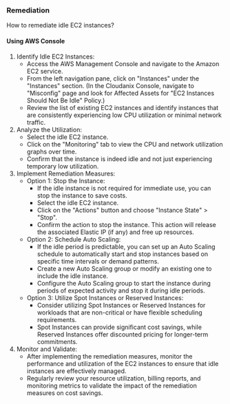 ### Remediation

How to remediate idle EC2 instances?

#### Using AWS Console

1. Identify Idle EC2 Instances:
   - Access the AWS Management Console and navigate to the Amazon EC2 service.
   - From the left navigation pane, click on "Instances" under the "Instances" section.
     (In the Cloudanix Console, navigate to "Misconfig" page and look for Affected Assets for "EC2 Instances Should Not Be Idle" Policy.)
   - Review the list of existing EC2 instances and identify instances that are consistently experiencing low CPU utilization or minimal network traffic.
2. Analyze the Utilization:
   - Select the idle EC2 instance.
   - Click on the "Monitoring" tab to view the CPU and network utilization graphs over time.
   - Confirm that the instance is indeed idle and not just experiencing temporary low utilization.
3. Implement Remediation Measures:
   - Option 1: Stop the Instance:
     - If the idle instance is not required for immediate use, you can stop the instance to save costs.
     - Select the idle EC2 instance.
     - Click on the "Actions" button and choose "Instance State" > "Stop".
     - Confirm the action to stop the instance. This action will release the associated Elastic IP (if any) and free up resources.
   - Option 2: Schedule Auto Scaling:
     - If the idle period is predictable, you can set up an Auto Scaling schedule to automatically start and stop instances based on specific time intervals or demand patterns.
     - Create a new Auto Scaling group or modify an existing one to include the idle instance.
     - Configure the Auto Scaling group to start the instance during periods of expected activity and stop it during idle periods.
   - Option 3: Utilize Spot Instances or Reserved Instances:
     - Consider utilizing Spot Instances or Reserved Instances for workloads that are non-critical or have flexible scheduling requirements.
     - Spot Instances can provide significant cost savings, while Reserved Instances offer discounted pricing for longer-term commitments.
4. Monitor and Validate:
   - After implementing the remediation measures, monitor the performance and utilization of the EC2 instances to ensure that idle instances are effectively managed.
   - Regularly review your resource utilization, billing reports, and monitoring metrics to validate the impact of the remediation measures on cost savings.

